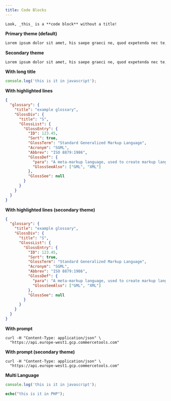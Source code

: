 ```yaml
---
title: Code Blocks
---
```


```
Look, _this_ is a **code block** without a title!
```

**Primary theme (default)**

```md title="The title of the code block"
Lorem ipsum dolor sit amet, his saepe graeci ne, quod expetenda nec te, at enim decore salutatus vim. Et mazim accumsan abhorreant vix, habeo homero eligendi sed in, qui no rebum etiam. Id case semper repudiare vis, duo ei fabulas theophrastus, natum assum tamquam no usu. Sint aliquip indoctum id ius. Cu vis solum tempor recusabo. Porro quodsi appellantur id quo. Mazim dicunt moderatius ea vis, nonumy accumsan vel ex.
```

**Secondary theme**

```md title="The title of the code block" secondaryTheme
Lorem ipsum dolor sit amet, his saepe graeci ne, quod expetenda nec te, at enim decore salutatus vim. Et mazim accumsan abhorreant vix, habeo homero eligendi sed in, qui no rebum etiam. Id case semper repudiare vis, duo ei fabulas theophrastus, natum assum tamquam no usu. Sint aliquip indoctum id ius. Cu vis solum tempor recusabo. Porro quodsi appellantur id quo. Mazim dicunt moderatius ea vis, nonumy accumsan vel ex.
```

**With long title**

```js title="The title of the code block. Let's try out a longer title to see what happens."
console.log('this is it in javascript');
```

**With highlighted lines**

```json highlightLines="10"
{
  "glossary": {
    "title": "example glossary",
    "GlossDiv": {
      "title": "S",
      "GlossList": {
        "GlossEntry": {
          "ID": 123.45,
          "Sort": true,
          "GlossTerm": "Standard Generalized Markup Language",
          "Acronym": "SGML",
          "Abbrev": "ISO 8879:1986",
          "GlossDef": {
            "para": "A meta-markup language, used to create markup languages such as DocBook.",
            "GlossSeeAlso": ["GML", "XML"]
          },
          "GlossSee": null
        }
      }
    }
  }
}
```

**With highlighted lines (secondary theme)**

```json highlightLines="10" secondaryTheme
{
  "glossary": {
    "title": "example glossary",
    "GlossDiv": {
      "title": "S",
      "GlossList": {
        "GlossEntry": {
          "ID": 123.45,
          "Sort": true,
          "GlossTerm": "Standard Generalized Markup Language",
          "Acronym": "SGML",
          "Abbrev": "ISO 8879:1986",
          "GlossDef": {
            "para": "A meta-markup language, used to create markup languages such as DocBook.",
            "GlossSeeAlso": ["GML", "XML"]
          },
          "GlossSee": null
        }
      }
    }
  }
}
```

**With prompt**

```console noPromptLines="2"
curl -H "Content-Type: application/json" \
  "https://api.europe-west1.gcp.commercetools.com"
```

**With prompt (secondary theme)**

```console noPromptLines="2" secondaryTheme
curl -H "Content-Type: application/json" \
  "https://api.europe-west1.gcp.commercetools.com"
```

**Multi Language**

<MultiCodeBlock title="Title of the Multi Language Code Block">

```js
console.log('this is it in javascript');
```

```php
echo("this is it in PHP");
```

</MultiCodeBlock>
